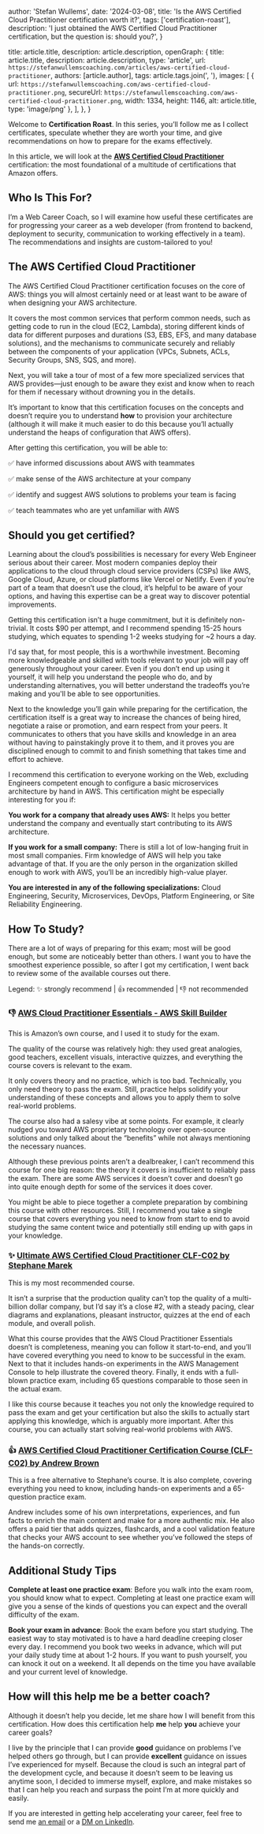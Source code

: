 
  author: 'Stefan Wullems',
  date: '2024-03-08',
  title: 'Is the AWS Certified Cloud Practitioner certification worth it?',
  tags: ['certification-roast'],
  description:
    'I just obtained the AWS Certified Cloud Practitioner certification, but the question is: should you?',
}

  title: article.title,
  description: article.description,
  openGraph: {
    title: article.title,
    description: article.description,
    type: 'article',
    url: `https://stefanwullemscoaching.com/articles/aws-certified-cloud-practitioner`,
    authors: [article.author],
    tags: article.tags.join(', '),
    images: [
      {
        url: `https://stefanwullemscoaching.com/aws-certified-cloud-practitioner.png`,
        secureUrl: `https://stefanwullemscoaching.com/aws-certified-cloud-practitioner.png`,
        width: 1334,
        height: 1146,
        alt: article.title,
        type: 'image/png'
      },
    ],
  },
}


Welcome to **Certification Roast**. In this series, you’ll follow me as I collect certificates, speculate whether they are worth your time, and give recommendations on how to prepare for the exams effectively.

In this article, we will look at the **[AWS Certified Cloud Practitioner](https://aws.amazon.com/certification/certified-cloud-practitioner/)** certification: the most foundational of a multitude of certifications that Amazon offers.

<AWSCertifications highlighted="foundational-cloud-practitioner" />

## Who Is This For?

I’m a Web Career Coach, so I will examine how useful these certificates are for progressing your career as a web developer (from frontend to backend, deployment to security, communication to working effectively in a team). 
The recommendations and insights are custom-tailored to you!

## The AWS Certified Cloud Practitioner

The AWS Certified Cloud Practitioner certification focuses on the core of AWS: things you will almost certainly need or at least want to be aware of when designing your AWS architecture.

It covers the most common services that perform common needs, such as getting code to run in the cloud (EC2, Lambda), storing different kinds of data for different purposes and durations (S3, EBS, EFS, and many database solutions), and the mechanisms to communicate securely and reliably between the components of your application (VPCs, Subnets, ACLs, Security Groups, SNS, SQS, and more).

Next, you will take a tour of most of a few more specialized services that AWS provides—just enough to be aware they exist and know when to reach for them if necessary without drowning you in the details.

It’s important to know that this certification focuses on the concepts and doesn’t require you to understand **how** to provision your architecture (although it will make it much easier to do this because you’ll actually understand the heaps of configuration that AWS offers).

After getting this certification, you will be able to:

✅ have informed discussions about AWS with teammates

✅ make sense of the AWS architecture at your company

✅ identify and suggest AWS solutions to problems your team is facing

✅ teach teammates who are yet unfamiliar with AWS

## Should you get certified?

Learning about the cloud’s possibilities is necessary for every Web Engineer serious about their career. Most modern companies deploy their applications to the cloud through cloud service providers (CSPs) like AWS, Google Cloud, Azure, or cloud platforms like Vercel or Netlify. Even if you’re part of a team that doesn’t use the cloud, it’s helpful to be aware of your options, and having this expertise can be a great way to discover potential improvements.

Getting this certification isn’t a huge commitment, but it is definitely non-trivial. It costs $90 per attempt, and I recommend spending 15-25 hours studying, which equates to spending 1-2 weeks studying for ~2 hours a day. 

I'd say that, for most people, this is a worthwhile investment. Becoming more knowledgeable and skilled with tools relevant to your job will pay off generously throughout your career. Even if you don’t end up using it yourself, it will help you understand the people who do, and by understanding alternatives, you will better understand the tradeoffs you’re making and you'll be able to see opportunities.

Next to the knowledge you’ll gain while preparing for the certification, the certification itself is a great way to increase the chances of being hired, negotiate a raise or promotion, and earn respect from your peers. It communicates to others that you have skills and knowledge in an area without having to painstakingly prove it to them, and it proves you are disciplined enough to commit to and finish something that takes time and effort to achieve.

I recommend this certification to everyone working on the Web, excluding Engineers competent enough to configure a basic microservices architecture by hand in AWS. This certification might be especially interesting for you if:

**You work for a company that already uses AWS:** It helps you better understand the company and eventually start contributing to its AWS architecture.

**If you work for a small company:** There is still a lot of low-hanging fruit in most small companies. Firm knowledge of AWS will help you take advantage of that. If you are the only person in the organization skilled enough to work with AWS, you’ll be an incredibly high-value player.

**You are interested in any of the following specializations:** Cloud Engineering, Security, Microservices, DevOps, Platform Engineering, or Site Reliability Engineering.

## How To Study?

There are a lot of ways of preparing for this exam; most will be good enough, but some are noticeably better than others. I want you to have the smoothest experience possible, so after I got my certification, I went back to review some of the available courses out there.

Legend: ✨ strongly recommend | 👍 recommended | 👎 not recommended

### 👎 [**AWS Cloud Practitioner Essentials - AWS Skill Builder**](https://explore.skillbuilder.aws/learn/course/external/view/elearning/134/aws-cloud-practitioner-essentials)

This is Amazon’s own course, and I used it to study for the exam. 

The quality of the course was relatively high: they used great analogies, good teachers, excellent visuals, interactive quizzes, and everything the course covers is relevant to the exam. 

It only covers theory and no practice, which is too bad. Technically, you only need theory to pass the exam. Still, practice helps solidify your understanding of these concepts and allows you to apply them to solve real-world problems.

The course also had a salesy vibe at some points. For example, it clearly nudged you toward AWS proprietary technology over open-source solutions and only talked about the “benefits” while not always mentioning the necessary nuances.

Although these previous points aren’t a dealbreaker, I can’t recommend this course for one big reason: the theory it covers is insufficient to reliably pass the exam. There are some AWS services it doesn’t cover and doesn’t go into quite enough depth for some of the services it does cover.

You might be able to piece together a complete preparation by combining this course with other resources. Still, I recommend you take a single course that covers everything you need to know from start to end to avoid studying the same content twice and potentially still ending up with gaps in your knowledge.

### ✨  **[Ultimate AWS Certified Cloud Practitioner CLF-C02 by Stephane Marek](https://www.udemy.com/course/aws-certified-cloud-practitioner-new)**

This is my most recommended course. 

It isn’t a surprise that the production quality can’t top the quality of a multi-billion dollar company, but I’d say it’s a close #2, with a steady pacing, clear diagrams and explanations, pleasant instructor, quizzes at the end of each module, and overall polish.

What this course provides that the AWS Cloud Practitioner Essentials doesn’t is completeness, meaning you can follow it start-to-end, and you’ll have covered everything you need to know to be successful in the exam. Next to that it includes hands-on experiments in the AWS Management Console to help illustrate the covered theory. Finally, it ends with a full-blown practice exam, including 65 questions comparable to those seen in the actual exam.

I like this course because it teaches you not only the knowledge required to pass the exam and get your certification but also the skills to actually start applying this knowledge, which is arguably more important. After this course, you can actually start solving real-world problems with AWS.

### 👍 **[AWS Certified Cloud Practitioner Certification Course (CLF-C02) by Andrew Brown](https://www.youtube.com/watch?v=NhDYbskXRgc)** 

This is a free alternative to Stephane’s course. It is also complete, covering everything you need to know, including hands-on experiments and a 65-question practice exam. 

Andrew includes some of his own interpretations, experiences, and fun facts to enrich the main content and make for a more authentic mix. He also offers a paid tier that adds quizzes, flashcards, and a cool validation feature that checks your AWS account to see whether you’ve followed the steps of the hands-on correctly.

## Additional Study Tips

**Complete at least one practice exam**: Before you walk into the exam room, you should know what to expect. Completing at least one practice exam will give you a sense of the kinds of questions you can expect and the overall difficulty of the exam.

**Book your exam in advance**: Book the exam before you start studying. The easiest way to stay motivated is to have a hard deadline creeping closer every day. I recommend you book two weeks in advance, which will put your daily study time at about 1-2 hours. If you want to push yourself, you can knock it out on a weekend. It all depends on the time you have available and your current level of knowledge.

## How will this help me be a better coach?

Although it doesn’t help you decide, let me share how I will benefit from this certification. How does this certification help **me** help **you** achieve your career goals? 

I live by the principle that I can provide **good** guidance on problems I’ve helped others go through, but I can provide **excellent** guidance on issues I’ve experienced for myself. Because the cloud is such an integral part of the development cycle, and because it doesn’t seem to be leaving us anytime soon, I decided to immerse myself, explore, and make mistakes so that I can help you reach and surpass the point I’m at more quickly and easily.

If you are interested in getting help accelerating your career, feel free to send me [an email](mailto:stefan@stefanwullemscoaching.com) or a [DM on LinkedIn](https://www.linkedin.com/in/stefan-wullems-572854242/).